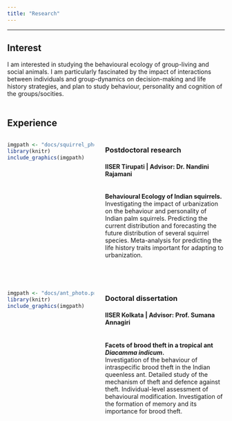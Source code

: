 ```yaml
---
title: "Research"
---
```


----

## Interest

I am interested in studying the behavioural ecology of group-living and social animals. I am particularly fascinated by the impact of interactions between individuals and group-dynamics on decision-making and life history strategies, and plan to study behaviour, personality and cognition of the groups/socities.<br><br>

## Experience  

:::: {style="display: flex;"} 

::: {.column width="40%"}
```r
imgpath <- "docs/squirrel_photo.png"
library(knitr)
include_graphics(imgpath)
```
:::

::: {.column width="5%"}
:::

::: {.column width="55%"}
### Postdoctoral research 
#### IISER Tirupati | Advisor: Dr. Nandini Rajamani
<br>
**Behavioural Ecology of Indian squirrels.**  
Investigating the impact of urbanization on the behaviour and personality of Indian palm squirrels. Predicting the current distribution and forecasting the future distribution of several squirrel species. Meta-analysis for predicting the life history traits important for adapting to urbanization.
:::

::::

<br>

:::: {style="display: flex;"} 

::: {.column width="40%"}
```r
imgpath <- "docs/ant_photo.png"
library(knitr)
include_graphics(imgpath)
```
:::

::: {.column width="5%"}
:::

::: {.column width="55%"}
### Doctoral dissertation
#### IISER Kolkata | Advisor: Prof. Sumana Annagiri
<br>
**Facets of brood theft in a tropical ant *Diacamma indicum*.**  
Investigation of the behaviour of intraspecific brood theft in the Indian queenless ant. Detailed study of the mechanism of theft and defence against theft. Individual-level assessment of behavioural modification. Investigation of the formation of memory and its importance for brood theft.
:::

::::